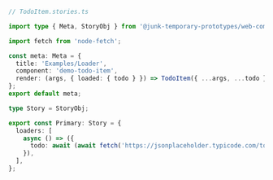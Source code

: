 ```ts
// TodoItem.stories.ts

import type { Meta, StoryObj } from '@junk-temporary-prototypes/web-components';

import fetch from 'node-fetch';

const meta: Meta = {
  title: 'Examples/Loader',
  component: 'demo-todo-item',
  render: (args, { loaded: { todo } }) => TodoItem({ ...args, ...todo }),
};
export default meta;

type Story = StoryObj;

export const Primary: Story = {
  loaders: [
    async () => ({
      todo: await (await fetch('https://jsonplaceholder.typicode.com/todos/1')).json(),
    }),
  ],
};
```
